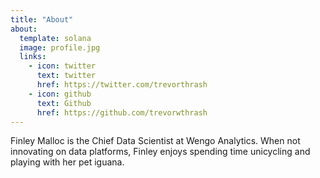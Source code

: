 ```yaml
---
title: "About"
about:
  template: solana
  image: profile.jpg
  links:
    - icon: twitter
      text: twitter
      href: https://twitter.com/trevorthrash
    - icon: github
      text: Github
      href: https://github.com/trevorwthrash
---
```


Finley Malloc is the Chief Data Scientist at Wengo Analytics. When not innovating on data platforms, Finley enjoys spending time unicycling and playing with her pet iguana.
